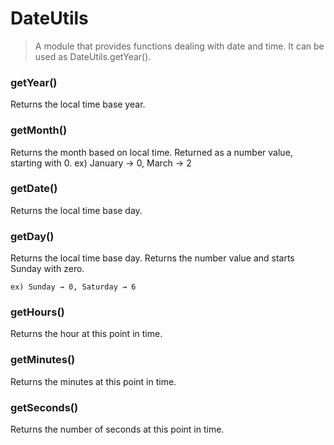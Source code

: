 # DateUtils

> A module that provides functions dealing with date and time. It can be used as DateUtils.getYear().

### getYear()

Returns the local time base year.

### getMonth()

Returns the month based on local time. Returned as a number value, starting with 0. ex) January → 0, March → 2

### getDate()

Returns the local time base day.

### getDay()

Returns the local time base day. Returns the number value and starts Sunday with zero.

`ex) Sunday → 0, Saturday → 6`

### getHours()

Returns the hour at this point in time.

### getMinutes()

Returns the minutes at this point in time.

### getSeconds()

Returns the number of seconds at this point in time.
